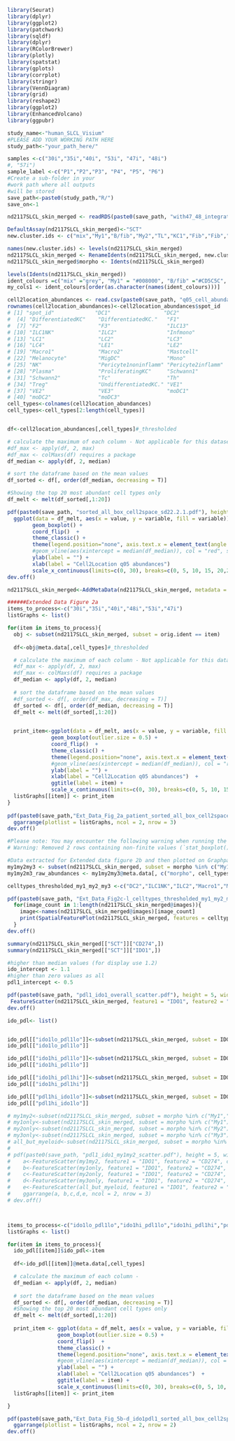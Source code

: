 
```r
library(Seurat)
library(dplyr)
library(ggplot2)
library(patchwork)
library(sqldf)
library(dplyr)
library(RColorBrewer)
library(plotly)
library(spatstat)
library(gplots)
library(corrplot)
library(stringr)
library(VennDiagram)
library(grid)
library(reshape2)
library(ggplot2)
library(EnhancedVolcano)
library(ggpubr)

study_name<-"human_SLCL_Visium"
#PLEASE ADD YOUR WORKING PATH HERE
study_path<-"your_path_here/"

samples <-c("30i","35i","40i", "53i", "47i", "48i")
#, "57i")
sample_label <-c("P1","P2","P3", "P4", "P5", "P6")
#Create a sub-folder in your 
#work path where all outputs
#will be stored
save_path<-paste0(study_path,"R/")
save_on<-1
```

```r
nd2117SLCL_skin_merged <- readRDS(paste0(save_path, "with47_48_integrated_nd2117slcl_dims15_res0.9_prepsct.rds"))
```

```r
DefaultAssay(nd2117SLCL_skin_merged)<-"SCT"
new.cluster.ids <- c("mix","My1","B/fib","My2","TL","KC1","Fib","Fib","KC2","B","My3","Endothelial")

names(new.cluster.ids) <- levels(nd2117SLCL_skin_merged)
nd2117SLCL_skin_merged <- RenameIdents(nd2117SLCL_skin_merged, new.cluster.ids)
nd2117SLCL_skin_merged$morpho <- Idents(nd2117SLCL_skin_merged)

levels(Idents(nd2117SLCL_skin_merged))
ident_colours =c("mix" ="grey", "My1" = "#008000", "B/fib" ="#CD5C5C",'My2'='#ff9a36','TL'='#B95FBB', 'KC1'='#faf4cf',"Fib"='#F0E68C','KC2'='#E6E6FA', 'B'='#F68282','My3'='#25aff5',"Endothelial" ="#ADD8E6")
my_cols1 <- ident_colours[order(as.character(names(ident_colours)))]
```

```r
cell2location_abundances <- read.csv(paste0(save_path, "q05_cell_abundance_w_sf_barcoded.csv"))
rownames(cell2location_abundances)<-cell2location_abundances$spot_id
# [1] "spot_id"             "DC1"                 "DC2"                
#  [4] "DifferentiatedKC"    "DifferentiatedKC."   "F1"                 
#  [7] "F2"                  "F3"                  "ILC13"              
# [10] "ILC1NK"              "ILC2"                "Infmono"            
# [13] "LC1"                 "LC2"                 "LC3"                
# [16] "LC4"                 "LE1"                 "LE2"                
# [19] "Macro1"              "Macro2"              "Mastcell"           
# [22] "Melanocyte"          "MigDC"               "Mono"               
# [25] "NK"                  "Pericyte1noninflamm" "Pericyte2inflamm"   
# [28] "Plasma"              "ProliferatingKC"     "Schwann1"           
# [31] "Schwann2"            "Tc"                  "Th"                 
# [34] "Treg"                "UndifferentiatedKC." "VE1"                
# [37] "VE2"                 "VE3"                 "moDC1"              
# [40] "moDC2"               "moDC3"  
cell_types<-colnames(cell2location_abundances)
cell_types<-cell_types[2:length(cell_types)]


df<-cell2location_abundances[,cell_types]#_thresholded

# calculate the maximum of each column - Not applicable for this dataset
#df_max <- apply(df, 2, max)
#df_max <- colMaxs(df) requires a package
df_median <- apply(df, 2, median)

# sort the dataframe based on the mean values
df_sorted <- df[, order(df_median, decreasing = T)]

#Showing the top 20 most abundant cell types only
df_melt <- melt(df_sorted[,1:20])

pdf(paste0(save_path, "sorted_all_box_cell2space_sd22.2.1.pdf"), height = 10, width=7)
  ggplot(data = df_melt, aes(x = value, y = variable, fill = variable)) + 
        geom_boxplot() + 
        coord_flip()  + 
        theme_classic() + 
        theme(legend.position="none", axis.text.x = element_text(angle = 90, hjust = 1)) +
        #geom_vline(aes(xintercept = median(df_median)), col = "red", size = 0.3) +
        ylab(label = "") +
        xlab(label = "Cell2Location q05 abundances")
        scale_x_continuous(limits=c(0, 30), breaks=c(0, 5, 10, 15, 20,25, 30))
dev.off() 

nd2117SLCL_skin_merged<-AddMetaData(nd2117SLCL_skin_merged, metadata = cell2location_abundances)

```

```r
######Extended Data Figure 2a
items_to_process<-c("30i","35i","40i","48i","53i","47i")
listGraphs <- list()

for(item in items_to_process){
  obj <- subset(nd2117SLCL_skin_merged, subset = orig.ident == item)
  
  df<-obj@meta.data[,cell_types]#_thresholded

  # calculate the maximum of each column - Not applicable for this dataset
  #df_max <- apply(df, 2, max)
  #df_max <- colMaxs(df) requires a package
  df_median <- apply(df, 2, median)
  
  # sort the dataframe based on the mean values
  #df_sorted <- df[, order(df_max, decreasing = T)]
  df_sorted <- df[, order(df_median, decreasing = T)]
  df_melt <- melt(df_sorted[,1:20])
  

  print_item<-ggplot(data = df_melt, aes(x = value, y = variable, fill = variable)) + 
              geom_boxplot(outlier.size = 0.5) + 
              coord_flip()  + 
              theme_classic() + 
              theme(legend.position="none", axis.text.x = element_text(angle = 90, hjust = 1)) +
              #geom_vline(aes(xintercept = median(df_median)), col = "red", size = 0.3) +
              ylab(label = "") +
              xlab(label = "Cell2Location q05 abundances")  +
              ggtitle(label = item) +
              scale_x_continuous(limits=c(0, 30), breaks=c(0, 5, 10, 15, 20,25, 30))
  listGraphs[[item]] <- print_item
}
  
pdf(paste0(save_path,"Ext_Data_Fig_2a_patient_sorted_all_box_cell2space_sd22.2.1.pdf"), height = 10, width=7)  
  ggarrange(plotlist = listGraphs, ncol = 2, nrow = 3)
dev.off()

#Please note: You may encounter the following warning when running the above. Explanation for this is that we ahev exlcuded plotting 15 outliying spots in patient by patient plots to keep the maximum y-axis value at 30.
# Warning: Removed 2 rows containing non-finite values (`stat_boxplot()`).Warning: Removed 1 rows containing non-finite values (`stat_boxplot()`).Warning: Removed 12 rows containing non-finite values (`stat_boxplot()`).null device 

#Data extracted for Extended data figure 2b and then plotted on Graphpad
my1my2my3 <- subset(nd2117SLCL_skin_merged, subset = morpho %in% c("My1","My2","My3"))
my1my2m3_raw_abundances <- my1my2my3@meta.data[, c("morpho", cell_types)]
```

```r

celltypes_thresholded_my1_my2_my3 <-c("DC2","ILC1NK","ILC2","Macro1","Macro2","Mono","NK","Tc","Th","Treg")

pdf(paste0(save_path, "Ext_Data_Fig2c-l_celltypes_thresholded_my1_my2_my3_cell2space_sd22.2.1.pdf"), height =20, width=8)
  for(image_count in 1:length(nd2117SLCL_skin_merged@images)){
    image<-names(nd2117SLCL_skin_merged@images)[image_count]
    print(SpatialFeaturePlot(nd2117SLCL_skin_merged, features = celltypes_thresholded_my1_my2_my3, crop = F, image.alpha = 0, pt.size.factor = 1, alpha = c(0.1,2), images =image, ncol = 1, stroke = 0))
  }
dev.off()
```

```r
summary(nd2117SLCL_skin_merged[["SCT"]]["CD274",])
summary(nd2117SLCL_skin_merged[["SCT"]]["IDO1",])

#higher than median values (for display use 1.2)
ido_intercept <- 1.1
#higher than zero values as all 
pdl1_intercept <- 0.5

pdf(paste0(save_path, "pdl1_ido1_overall_scatter.pdf"), height = 5, width=5)
 FeatureScatter(nd2117SLCL_skin_merged, feature1 = "IDO1", feature2 = "CD274",  jitter=3) + NoLegend() + geom_vline(aes(xintercept = (ido_intercept+0.1)), col = "red") + geom_hline(aes(yintercept = pdl1_intercept), col = "red")
dev.off()

ido_pdl<- list()


ido_pdl[["ido1lo_pdl1lo"]]<-subset(nd2117SLCL_skin_merged, subset = IDO1 < ido_intercept & CD274 < pdl1_intercept)
ido_pdl[["ido1lo_pdl1lo"]]

ido_pdl[["ido1hi_pdl1lo"]]<-subset(nd2117SLCL_skin_merged, subset = IDO1 > ido_intercept & CD274 < pdl1_intercept)
ido_pdl[["ido1hi_pdl1lo"]]

ido_pdl[["ido1hi_pdl1hi"]]<-subset(nd2117SLCL_skin_merged, subset = IDO1 > ido_intercept & CD274 > pdl1_intercept)
ido_pdl[["ido1hi_pdl1hi"]]

ido_pdl[["pdl1hi_ido1lo"]]<-subset(nd2117SLCL_skin_merged, subset = IDO1 < ido_intercept & CD274 > pdl1_intercept)
ido_pdl[["pdl1hi_ido1lo"]]

# my1my2<-subset(nd2117SLCL_skin_merged, subset = morpho %in% c("My1","My2"))
# my1only<-subset(nd2117SLCL_skin_merged, subset = morpho %in% c("My1"))
# my2only<-subset(nd2117SLCL_skin_merged, subset = morpho %in% c("My2"))
# my3only<-subset(nd2117SLCL_skin_merged, subset = morpho %in% c("My3"))
# all_but_myeloid<-subset(nd2117SLCL_skin_merged, subset = morpho %in% c("My1","My2","My3"), invert=T)
# 
# pdf(paste0(save_path, "pdl1_ido1_my1my2_scatter.pdf"), height = 5, width=5)
#    a<-FeatureScatter(my1my2, feature1 = "IDO1", feature2 = "CD274", cols = rep("black",10), jitter = 3) + NoLegend() + geom_vline(aes(xintercept = (ido_intercept+0.1)), col = "red", size = 0.3) + geom_hline(aes(yintercept = pdl1_intercept), col = "red", size = 0.3) + ggtitle(label = "My1_My2")
#    b<-FeatureScatter(my1only, feature1 = "IDO1", feature2 = "CD274", cols = rep("black",10), jitter = 3) + NoLegend() + geom_vline(aes(xintercept = (ido_intercept+0.1)), col = "red", size = 0.3) + geom_hline(aes(yintercept = pdl1_intercept), col = "red", size = 0.3) + ggtitle(label = "My1")
#    c<-FeatureScatter(my2only, feature1 = "IDO1", feature2 = "CD274", cols = rep("black",10), jitter = 3) + NoLegend() + geom_vline(aes(xintercept = (ido_intercept+0.1)), col = "red", size = 0.3) + geom_hline(aes(yintercept = pdl1_intercept), col = "red", size = 0.3) + ggtitle(label = "My2")
#    d<-FeatureScatter(my3only, feature1 = "IDO1", feature2 = "CD274", cols = rep("black",10), jitter = 3) + NoLegend() + geom_vline(aes(xintercept = (ido_intercept+0.1)), col = "red", size = 0.3) + geom_hline(aes(yintercept = pdl1_intercept), col = "red", size = 0.3) + ggtitle(label = "My3")
#    e<-FeatureScatter(all_but_myeloid, feature1 = "IDO1", feature2 = "CD274", cols = rep("black",10), jitter = 3) + NoLegend() + geom_vline(aes(xintercept = (ido_intercept+0.1)), col = "red", size = 0.3) + geom_hline(aes(yintercept = pdl1_intercept), col = "red", size = 0.3)+ ggtitle(label = "all_but_My")
#    ggarrange(a, b,c,d,e, ncol = 2, nrow = 3)
# dev.off()



items_to_process<-c("ido1lo_pdl1lo","ido1hi_pdl1lo","ido1hi_pdl1hi","pdl1hi_ido1lo")
listGraphs <- list()

for(item in items_to_process){
  ido_pdl[[item]]$ido_pdl<-item
  
  df<-ido_pdl[[item]]@meta.data[,cell_types]

  # calculate the maximum of each column -
  df_median <- apply(df, 2, median)
  
  # sort the dataframe based on the mean values
  df_sorted <- df[, order(df_median, decreasing = T)]
  #Showing the top 20 most abundant cell types only
  df_melt <- melt(df_sorted[,1:20])
  
  print_item <- ggplot(data = df_melt, aes(x = value, y = variable, fill = variable)) + 
                geom_boxplot(outlier.size = 0.5) + 
                coord_flip()  + 
                theme_classic() + 
                theme(legend.position="none", axis.text.x = element_text(angle = 90, hjust = 1)) +
                #geom_vline(aes(xintercept = median(df_median)), col = "red", size = 0.3) +
                ylab(label = "") +
                xlab(label = "Cell2Location q05 abundances")  +
                ggtitle(label = item) +
                scale_x_continuous(limits=c(0, 30), breaks=c(0, 5, 10, 15, 20,25, 30))
  listGraphs[[item]] <- print_item

}

pdf(paste0(save_path,"Ext_Data_Fig_5b-d_ido1pdl1_sorted_all_box_cell2space_sd22.2.1.pdf"), height = 10, width=7)
  ggarrange(plotlist = listGraphs, ncol = 2, nrow = 2)
dev.off()
```





